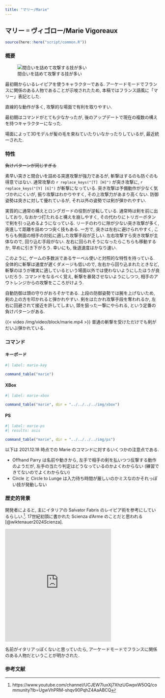 ```yaml
---
title: "マリー/Marie"
---
```


## マリー゠ヴィゴロー/Marie Vigoreaux{#sec-Marie}

```r
source(here::here("script/common.R"))
```


### 概要 {-}

![間合いを詰めて攻撃する技が多い](/img/marie/against-marta.jpg)

最初期からいるレイピアを使うキャラクターである. アーケードモードでフランスに関係のある人物であることが示唆されたため, 本稿ではフランス語風に「マリー」表記とした.

直線的な動作が多く, 攻撃的な場面で有利を取りやすい.

最初期はコマンドがとても少なかったが, 後のアップデートで現在の複数の構えを持つキャラクターになった.

場面によって3Dモデルが髪の毛を束ねていたりいなかったりしているが, 最近統一された.


### 特性 {-}

~~負けパターンが同じすぎる~~

素早い突きと間合いを詰める突進攻撃が強力であるが, 斬撃はするのも防ぐのも得意ではない. 通常攻撃の `r replace_keys("[T] [H]")` が突き攻撃に, `r replace_keys("[Y] [G]")` が斬撃になっている. 突き攻撃は予備動作が少なく気づかれにくいが, 振り攻撃はわかりやすく, その上攻撃力があまり高くない. 防御姿勢は突きに対して優れているが, それ以外の姿勢では剣が弾かれやすい.

実質的に通常の構えとロングガードの役割が逆転している. 通常時は剣を前に出しており, なおかつ打たれると構えを崩しやすく, その代わりにトリガーボタンで剣を引っ込めるようになっている. リーチのわりに隙が少ない突き攻撃が多く, 突進して距離を詰めつつ突く技もある. 一方で, 突きは左右に避けられやすく, こちらも側面の相手の対処に適した攻撃手段が乏しい. 左右攻撃すら突き攻撃が主体なので, 回り込む手段がない. 左右に回られそうになったらこちらも移動するか, 早めに引き下がろう. 幸いにも, 後退速度はかなり速い.

このように, ゲームの多数派であるサーベル使いと対照的な特性を持っている. 全体的に斬撃は速度が遅くダメージも低いので, 左右から回り込まれたときなど, 斬撃のほうが確実に適しているという場面以外では使わないようにしたほうが良いだろう. コマンドをなるべく覚え, 斬撃を暴発させないようにしつつ, 相手のアウトレンジからの攻撃をこころがけよう.

自動防御は頭の守りがおろそかである. 上段の防御姿勢では腕を上げないため, 剣の上の方を叩かれると弾かれやすい. 剣をはたかれ攻撃手段を奪われるか, 左右に回避されて接近を許してしまい, 頭を狙った一撃にやられる, という定番の負けパターンがある.

{{< video /img/video/block/marie.mp4 >}}
普通の斬撃を受けただけでも剣がだいぶ弾かれている.


### コマンド {-}

:::{.panel-tabset}

#### キーボード

```r
#| label: marie-key

command_table("marie")
```

#### XBox

```r
#| label: marie-xbox

command_table("marie", dir = "../../../../img/xbox")
```

#### PS

```r
#| label: marie-ps
#| results: asis

command_table("marie", dir = "../../../../img/ps")
```

:::


以下は 2021.12.18 時点での Marie のコマンドに対するいくつかの注意点である.

* Offhand Parry は名前や動きから, 左手で相手の剣を払いつつ反撃する動作のようだが, 左手の当たり判定はどうなっているのかよくわからない (練習できてないのでよくわからない)
* Circle と Circle to Lunge は入力待ち時間が厳しいのかミスなのかそれっぽい技が発動しない


### 歴史的背景 {-}

開発者によると, 主にイタリアの Salvator Fabris のレイピア術を参考にしているらしい.^[https://www.youtube.com/channel/UCJEW7luxXj7XhzUGwpxW5OQ/community?lb=UgwVhPRM-shqv90PqhZ4AaABCQ]. 17世紀初頭に書かれた Scienza d'Arme のことだと思われる[@wiktenauer2024Scienza].

<iframe src="https://assets.pinterest.com/ext/embed.html?id=1144125480308815366" height="368" width="345" frameborder="0" scrolling="no" ></iframe>

名前がイタリアっぽくないと思っていたら, アーケードモードでフランスに関係のある人物だということが明かされた.


### 参考文献

::: {#refs}
:::
